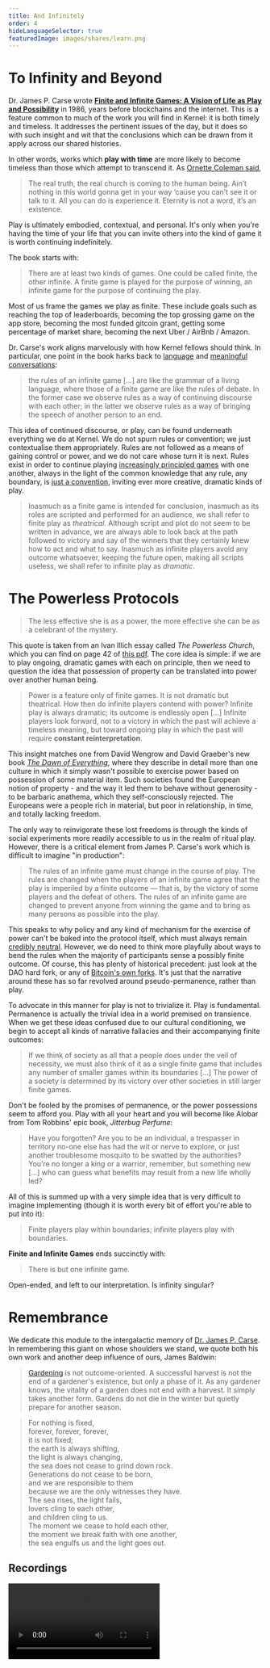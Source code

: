 ```yaml
---
title: And Infinitely
order: 4
hideLanguageSelector: true
featuredImage: images/shares/learn.png
---
```


# To Infinity and Beyond

Dr. James P. Carse wrote [**Finite and Infinite Games: A Vision of Life as Play and Possibility**](ttps://books.google.com.ph/books/about/Finite_and_Infinite_Games.html?id=ObLBJ_w2ZlcC&printsec=frontcover&source=kp_read_button&redir_esc=y#v=onepage&q&f=false) in 1986, years before blockchains and the internet. This is a feature common to much of the work you will find in Kernel: it is both timely and timeless. It addresses the pertinent issues of the day, but it does so with such insight and wit that the conclusions which can be drawn from it apply across our shared histories.

In other words, works which **play with time** are more likely to become timeless than those which attempt to transcend it. As [Ornette Coleman said](https://pleasekillme.com/ornette-coleman/), 

> The real truth, the real church is coming to the human being. Ain’t nothing in this world gonna get in your way ‘cause you can’t see it or talk to it. All you can do is experience it. Eternity is not a word, it’s an existence.

Play is ultimately embodied, contextual, and personal. It's only when you're having the time of your life that you can invite others into the kind of game it is worth continuing indefinitely.

The book starts with:

> There are at least two kinds of games. One could be called finite, the other infinite. A finite game is played for the purpose of winning, an infinite game for the purpose of continuing the play.

Most of us frame the games we play as finite. These include goals such as reaching the top of leaderboards, becoming the top grossing game on the app store, becoming the most funded gitcoin grant, getting some percentage of market share, becoming the next Uber / AirBnb / Amazon.

Dr. Carse's work aligns marvelously with how Kernel fellows should think. In particular, one point in the book harks back to [language](/learn/module-7/no-paradigm) and [meaningful conversations](/conversation):

> the rules of an infinite game [...] are like the grammar of a living language, where those of a finite game are like the rules of debate. In the former case we observe rules as a way of continuing discourse with each other; in the latter we observe rules as a way of bringing the speech of another person to an end.

This idea of continued discourse, or play, can be found underneath everything we do at Kernel. We do not spurn rules or convention; we just contextualise them appropriately. Rules are not followed as a means of gaining control or power, and we do not care whose turn it is next. Rules exist in order to continue playing [increasingly principled games](/learn/module-6/) with one another, always in the light of the common knowledge that any rule, any boundary, is [just a convention](https://www.youtube.com/watch?v=LwLP62fL83k&t=622s), inviting ever more creative, dramatic kinds of play.

> Inasmuch as a finite game is intended for conclusion, inasmuch as its roles are scripted and performed for an audience, we shall refer to finite play as *theatrical*. Although script and plot do not seem to be written in advance, we are always able to look back at the path followed to victory and say of the winners that they certainly knew how to act and what to say. Inasmuch as infinite players avoid any outcome whatsoever, keeping the future open, making all scripts useless, we shall refer to infinite play as *dramatic*.

# The Powerless Protocols

> The less effective she is as a power, the more effective she can be as a celebrant of the mystery.

This quote is taken from an Ivan Illich essay called _The Powerless Church_, which you can find on page 42 of [this pdf](https://download.tuxfamily.org/openmathdep/history/Celebration_of_Awareness-Illich.pdf). The core idea is simple: if we are to play ongoing, dramatic games with each on principle, then we need to question the idea that possession of property can be translated into power over another human being.

> Power is a feature only of finite games. It is not dramatic but theatrical. How then do infinite players contend with power? Infinite play is always dramatic; its outcome is endlessly open [...] Infinite players look forward, not to a victory in which the past will achieve a timeless meaning, but toward ongoing play in which the past will require **constant reinterpretation**.

This insight matches one from David Wengrow and David Graeber's new book [_The Dawn of Everything_](/conversation/hospitality/#violating-care), where they describe in detail more than one culture in which it simply wasn't possible to exercise power based on possession of some material item. Such societies found the European notion of property - and the way it led them to behave without generosity - to be barbaric anathema, which they self-consciously rejected. The Europeans were a people rich in material, but poor in relationship, in time, and totally lacking freedom. 

The only way to reinvigorate these lost freedoms is through the kinds of social experiments more readily accessible to us in the realm of ritual play. However, there is a critical element from James P. Carse's work which is difficult to imagine "in production":

> The rules of an infinite game must change in the course of play. The rules are changed when the players of an infinite game agree that the play is imperiled by a finite outcome — that is, by the victory of some players and the defeat of others. The rules of an infinite game are changed to prevent anyone from winning the game and to bring as many persons as possible into the play.

This speaks to why policy and any kind of mechanism for the exercise of power can't be baked into the protocol itself, which must always remain [credibly neutral](https://nakamoto.com/credible-neutrality/). However, we do need to think more playfully about ways to bend the rules when the majority of participants sense a possibly finite outcome. Of course, this has plenty of historical precedent: just look at the DAO hard fork, or any of [Bitcoin's own forks](https://en.wikipedia.org/wiki/List_of_bitcoin_forks#Unintended_hard_forks). It's just that the narrative around these has so far revolved around pseudo-permanence, rather than play.

To advocate in this manner for play is not to trivialize it. Play is fundamental. Permanence is actually the trivial idea in a world premised on transience. When we get these ideas confused due to our cultural conditioning, we begin to accept all kinds of narrative fallacies and their accompanying finite outcomes:

> If we think of society as all that a people does under the veil of necessity, we must also think of it as a single finite game that includes any number of smaller games within its boundaries [...] The power of a society is determined by its victory over other societies in still larger finite games.

Don't be fooled by the promises of permanence, or the power possessions seem to afford you. Play with all your heart and you will become like Alobar from Tom Robbins' epic book, _Jitterbug Perfume_:

> Have you forgotten? Are you to be an individual, a trespasser in territory no-one else has had the wit or nerve to explore, or just another troublesome mosquito to be swatted by the authorities? You’re no longer a king or a warrior, remember, but something new […] who can guess what benefits may result from a new life wholly led?

All of this is summed up with a very simple idea that is very difficult to imagine implementing (though it is worth every bit of effort you're able to put into it):

> Finite players play within boundaries; infinite players play with boundaries.

**Finite and Infinite Games** ends succinctly with:

> There is but one infinite game.

Open-ended, and left to our interpretation. Is infinity singular?

# Remembrance

We dedicate this module to the intergalactic memory of [Dr. James P. Carse](https://web.archive.org/web/20201031025635/https://www.legacy.com/obituaries/recorder/obituary.aspx?pid=196925994). In remembering this giant on whose shoulders we stand, we quote both his own work and another deep influence of ours, James Baldwin:

> [Gardening](/learn/module-4/the-garden/#growing-hope) is not outcome-oriented. A successful harvest is not the end of a gardener's existence, but only a phase of it. As any gardener knows, the vitality of a garden does not end with a harvest. It simply takes another form. Gardens do not die in the winter but quietly prepare for another season.

> For nothing is fixed,  
forever, forever, forever,  
it is not fixed;  
the earth is always shifting,  
the light is always changing,  
the sea does not cease to grind down rock.  
Generations do not cease to be born,  
and we are responsible to them  
because we are the only witnesses they have.  
The sea rises, the light fails,  
lovers cling to each other,  
and children cling to us.  
The moment we cease to hold each other,  
the moment we break faith with one another,  
the sea engulfs us and the light goes out.

## Recordings

<Video src="https://www.youtube-nocookie.com/embed/c9xomtkU0jM" />

## A Game Each guild

<List>

<Link to="https://store.steampowered.com/app/1070710/Kind_Words_lo_fi_chill_beats_to_write_to/">

#### Kind Words 

A game that epitomizes giving. Write anonymous notes about what currently troubles you, and receive heartwarming letters of support in response from real people all over the world. **Use your words to lift others and be lifted in return.**

<Image src="/images/gaming-img/ScrollingRequests.gif" alt="Kind Words" />
<Image src="/images/gaming-img/WriteLetter.gif" alt="Kind Words" />

</Link>

</List>
